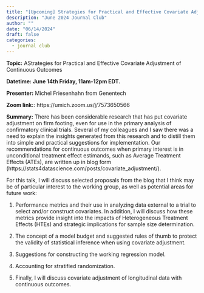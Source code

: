 ```yaml
---
title: "[Upcoming] Strategies for Practical and Effective Covariate Adjustment of Continuous Outcomes"
description: "June 2024 Journal Club"
author: ""
date: "06/14/2024"
draft: false
categories:
  - journal club
---
```


**Topic:** AStrategies for Practical and Effective Covariate Adjustment of Continuous Outcomes

**Datetime: June 14th Friday, 11am-12pm EDT.**

**Presenter:** Michel Friesenhahn from Genentech

**Zoom link:**: https://umich.zoom.us/j/7573650566

**Summary:** There has been considerable research that has put covariate adjustment on firm footing, even for use in the primary analysis of confirmatory clinical trials. Several of my colleagues and I saw there was a need to explain the insights generated from this research and to distill them into simple and practical suggestions for implementation. Our recommendations for continuous outcomes when primary interest is in unconditional treatment effect estimands, such as Average Treatment Effects (ATEs), are written up in blog form (https://stats4datascience.com/posts/covariate_adjustment/).

For this talk, I will discuss selected proposals from the blog that I think may be of particular interest to the working group, as well as potential areas for future work:

1. Performance metrics and their use in analyzing data external to a trial to select and/or construct covariates. In addition, I will discuss how these metrics provide insight into the impacts of Heterogeneous Treatment Effects (HTEs) and strategic implications for sample size determination.

2. The concept of a model budget and suggested rules of thumb to protect the validity of statistical inference when using covariate adjustment.

3. Suggestions for constructing the working regression model.

4. Accounting for stratified randomization.

5. Finally, I will discuss covariate adjustment of longitudinal data with continuous outcomes.

